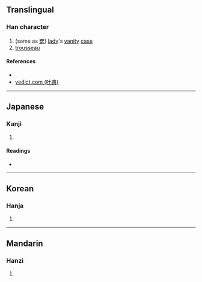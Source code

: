 {{character info/new}}
==Translingual==

===Han character===
{{Han char|rn=22|rad=匚|as=12|sn=14|four=|canj=SKRR|ids=⿷匚𡙗}}

# (same as [[奩]]) [[lady]]'s [[vanity]] [[case]]
# [[trousseau]]

====References====
* {{Han ref|kx=0154.210|dkj=02652|dj=0346.250|hdz=10089.130|uh=5332|ud=21298}}
* [http://yedict.com/htm/53/5332.htm yedict.com (叶典)]

----

==Japanese==

===Kanji===
{{ja-kanji|grade=|rs=匚12}}

# {{defn|lang=ja|sort=匚12}}

====Readings====
* {{ja-readings|on=[[れん]] (ren)|kun=[[はこ]] (hako)}}

----

==Korean==

===Hanja===
{{ko-hanja|hangeul=렴|rv=ryeom|mr=ryŏm}}

# {{defn|lang=ko|sort=匚12}}

----

==Mandarin==

===Hanzi===
{{cmn-hanzi|pin=[[lián]] ([[lian2]]), [[ōu]] ([[ou1]])|wg=lien<sup>2</sup>, ou<sup>1</sup>}}

# {{defn|lang=cmn|sort=匚12}}